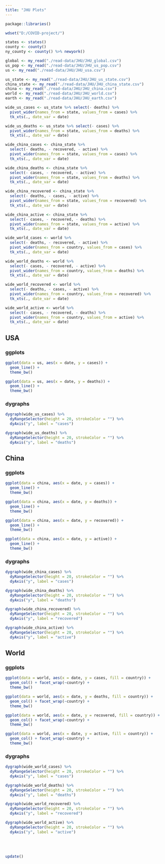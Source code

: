 ```yaml
---
title: "JHU Plots"
---
```


```r
package::libraries()

wdset("D:/COVID-project/")

states <- states()
county <- county()
ny_county <- county() %>% newyork()

global <- my_read("./read-data/JHU/JHU_global.csv") 
us_pop <- my_read("./read-data/JHU/JHU_us_pop.csv")
us <- my_read("./read-data/JHU/JHU_usa.csv") 

us_state <- my_read("./read-data/JHU/JHU_us_state.csv") 
china_state <- my_read("./read-data/JHU/JHU_china_state.csv")
china <- my_read("./read-data/JHU/JHU_china.csv")
world <- my_read("./read-data/JHU/JHU_world.csv")
earth <- my_read("./read-data/JHU/JHU_earth.csv")
```

```r
wide_us_cases <- us_state %>% select(- deaths) %>% 
  pivot_wider(names_from = state, values_from = cases) %>% 
  tk_xts(., date_var = date)

wide_us_deaths <- us_state %>% select(- cases) %>% 
  pivot_wider(names_from = state, values_from = deaths) %>% 
  tk_xts(., date_var = date)
```

```r
wide_china_cases <- china_state %>% 
  select(- deaths, - recovered, - active) %>% 
  pivot_wider(names_from = state, values_from = cases) %>% 
  tk_xts(., date_var = date)

wide_china_deaths <- china_state %>% 
  select(- cases, - recovered, - active) %>% 
  pivot_wider(names_from = state, values_from = deaths) %>% 
  tk_xts(., date_var = date)

wide_china_recovered <- china_state %>% 
  select(- deaths, - cases, - active) %>% 
  pivot_wider(names_from = state, values_from = recovered) %>% 
  tk_xts(., date_var = date)

wide_china_active <- china_state %>% 
  select(- cases, - recovered, - deaths) %>% 
  pivot_wider(names_from = state, values_from = active) %>% 
  tk_xts(., date_var = date)
```

```r
wide_world_cases <- world %>% 
  select(- deaths, - recovered, - active) %>% 
  pivot_wider(names_from = country, values_from = cases) %>% 
  tk_xts(., date_var = date)

wide_world_deaths <- world %>% 
  select(- cases, - recovered, - active) %>% 
  pivot_wider(names_from = country, values_from = deaths) %>% 
  tk_xts(., date_var = date)

wide_world_recovered <- world %>% 
  select(- deaths, - cases, - active) %>% 
  pivot_wider(names_from = country, values_from = recovered) %>% 
  tk_xts(., date_var = date)

wide_world_active <- world %>% 
  select(- cases, - recovered, - deaths) %>% 
  pivot_wider(names_from = country, values_from = active) %>% 
  tk_xts(., date_var = date)
```

## USA

### ggplots

```r
ggplot(data = us, aes(x = date, y = cases)) +
  geom_line() + 
  theme_bw()
```

```r
ggplot(data = us, aes(x = date, y = deaths)) +
  geom_line() + 
  theme_bw()
```

### dygraphs

```r
dygraph(wide_us_cases) %>% 
  dyRangeSelector(height = 20, strokeColor = "") %>% 
  dyAxis("y", label = "cases")
```

```r
dygraph(wide_us_deaths) %>% 
  dyRangeSelector(height = 20, strokeColor = "") %>% 
  dyAxis("y", label = "deaths")
```

## China

### ggplots

```r
ggplot(data = china, aes(x = date, y = cases)) +
  geom_line() + 
  theme_bw()
```

```r
ggplot(data = china, aes(x = date, y = deaths)) +
  geom_line() + 
  theme_bw()
```

```r
ggplot(data = china, aes(x = date, y = recovered)) +
  geom_line() + 
  theme_bw()
```

```r
ggplot(data = china, aes(x = date, y = active)) +
  geom_line() + 
  theme_bw()
```

### dygraphs

```r
dygraph(wide_china_cases) %>% 
  dyRangeSelector(height = 20, strokeColor = "") %>% 
  dyAxis("y", label = "cases")
```

```r
dygraph(wide_china_deaths) %>% 
  dyRangeSelector(height = 20, strokeColor = "") %>% 
  dyAxis("y", label = "deaths")
```

```r
dygraph(wide_china_recovered) %>% 
  dyRangeSelector(height = 20, strokeColor = "") %>% 
  dyAxis("y", label = "recovered")
```

```r
dygraph(wide_china_active) %>% 
  dyRangeSelector(height = 20, strokeColor = "") %>% 
  dyAxis("y", label = "active")
```

## World

### ggplots

```r
ggplot(data = world, aes(x = date, y = cases, fill = country)) +
  geom_col() + facet_wrap(~country) +
  theme_bw()
```

```r
ggplot(data = world, aes(x = date, y = deaths, fill = country)) +
  geom_col() + facet_wrap(~country) + 
  theme_bw()
```

```r
ggplot(data = world, aes(x = date, y = recovered, fill = country)) +
  geom_col() + facet_wrap(~country) +
  theme_bw()
```

```r
ggplot(data = world, aes(x = date, y = active, fill = country)) +
  geom_col() + facet_wrap(~country) + 
  theme_bw()
```

### dygraphs

```r
dygraph(wide_world_cases) %>% 
  dyRangeSelector(height = 20, strokeColor = "") %>% 
  dyAxis("y", label = "cases")
```

```r
dygraph(wide_world_deaths) %>% 
  dyRangeSelector(height = 20, strokeColor = "") %>% 
  dyAxis("y", label = "deaths")
```

```r
dygraph(wide_world_recovered) %>% 
  dyRangeSelector(height = 20, strokeColor = "") %>% 
  dyAxis("y", label = "recovered")
```

```r
dygraph(wide_world_active) %>% 
  dyRangeSelector(height = 20, strokeColor = "") %>% 
  dyAxis("y", label = "active")
```

<br /><br />

```r
update()
```